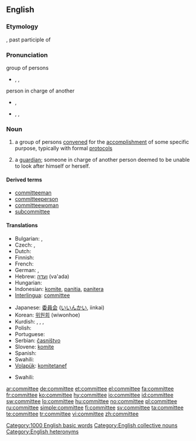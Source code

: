 ==English==

===Etymology===
{{etyl|xno}} {{term|comité|lang=xno}}, past participle of {{term|commettre||to commit|lang=xno}}

===Pronunciation===
; group of persons
* {{enPR|kə-mĭtʹē}}, {{IPA|/kəˈmɪt.i/}}, {{SAMPA|/k@"mIt.i/}}
*: {{audio|en-us-committee.ogg|Audio (US)}}
*: {{rhymes|ɪti}}

;person in charge of another
* {{a|UK}} {{IPA|/kɒmɪˈtiː/}}, {{SAMPA|/kQmIt"i:/}}
*: {{rhymes|iː}}
* {{a|US}} {{enPR|käm-ĭ-tēʹ}}, {{IPA|/kɑmɪˈtiː/}}, {{SAMPA|/kAmIt"i:/}}
*: {{rhymes|iː}}

===Noun===
{{wikipedia}}
{{en-noun}}

# a group of persons [[convene]]d for the [[accomplishment]] of some specific purpose, typically with formal [[protocol]]s
# {{archaic}} a [[guardian]]; someone in charge of another person deemed to be unable to look after himself or herself.

====Derived terms====
* [[committeeman]]
* [[committeeperson]]
* [[committeewoman]]
* [[subcommittee]]

====Translations====
{{trans-top|group of persons convened for the accomplishment of some specific purpose}}
* Bulgarian: {{t+|bg|комитет|m|sc=Cyrl}}, {{t+|bg|комисия|f|sc=Cyrl}}
* Czech: {{t-|cs|výbor|m}}, {{t-|cs|komise|f}}
* Dutch: {{t-|nl|comité|n}}
* Finnish: {{t-|fi|komitea}}
* French: {{t+|fr|comité|m}}
* German: {{t+|de|Komitee|n}}, {{t+|de|Ausschuß|m}}
* Hebrew: [[ועדה]] (va'ada) {{f}}
* Hungarian: {{t|hu|bizottság}}
* Indonesian: [[komite]], [[panitia]], [[panitera]]
* [[Interlingua]]: [[#Interlingua|committee]]
{{trans-mid}}
* Japanese: [[委員会]] ([[いいんかい]], iinkai)
* Korean: [[위원회]] (wiwonhoe)
* Kurdish: {{t+|ku|komîte|f}}, {{t+|ku|deste|f}}, {{t+|ku|lijne|f}}, {{t+|ku|kom|f}}
* Polish: {{t-|pl|komitet|m}}
* Portuguese: {{t+|pt|comité|m}}
* Serbian: [[časništvo]] {{n}}
* Slovene: [[komite]] {{m}}
* Spanish: {{t-|es|comité|m}}
* Swahili: {{t|sw|kamitii}}
* [[Volapük]]: [[komitetanef]]
{{trans-bottom}}

{{trans-top|archaic: someone in charge of another}}
* Swahili: {{t|sw|kamitii}}
{{trans-mid}}
{{trans-bottom}}

[[Category:1000 English basic words]]
[[Category:English collective nouns]]
[[Category:English heteronyms]]

[[ar:committee]]
[[de:committee]]
[[et:committee]]
[[el:committee]]
[[fa:committee]]
[[fr:committee]]
[[ko:committee]]
[[hy:committee]]
[[io:committee]]
[[id:committee]]
[[sw:committee]]
[[lo:committee]]
[[hu:committee]]
[[no:committee]]
[[pl:committee]]
[[ru:committee]]
[[simple:committee]]
[[fi:committee]]
[[sv:committee]]
[[ta:committee]]
[[te:committee]]
[[tr:committee]]
[[vi:committee]]
[[zh:committee]]